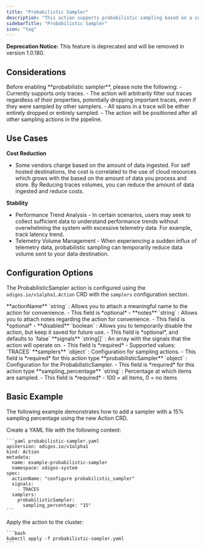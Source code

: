 ```yaml
---
title: "Probabilistic Sampler"
description: "This action supports probabilistic sampling based on a configured sampling percentage applied to the TraceID."
sidebarTitle: "Probabilistic Sampler"
icon: "tag"
---
```



<Note>
  <strong>Deprecation Notice:</strong> This feature is deprecated and will be removed in version 1.0.180.
</Note>

## Considerations

<Warning>
  Before enabling **probabilistic sampler**, please note the following:
  - Currently supports only traces.
  - The action will arbitrarily filter out traces regardless of their properties, potentially dropping important traces, even if they were sampled by other samplers.
  - All spans in a trace will be either entirely dropped or entirely sampled.
  - The action will be positioned after all other sampling actions in the pipeline.
</Warning>

## Use Cases

**Cost Reduction**

- Some vendors charge based on the amount of data ingested. For self hosted destinations, the cost is correlated to the use of cloud resources which grows with the based on the amount of data you process and store. By Reducing traces volumes, you can reduce the amount of data ingested and reduce costs.

**Stability**

- Performance Trend Analysis - In certain scenarios, users may seek to collect sufficient data to understand performance trends without overwhelming the system with excessive telemetry data. For example, track latency trend.
- Telemetry Volume Management - When experiencing a sudden influx of telemetry data, probabilistic sampling can temporarily reduce data volume sent to your data destination.

## Configuration Options

The ProbabilisticSampler action is configured using the `odigos.io/v1alpha1.Action` CRD with the `samplers` configuration section.

<AccordionGroup>
  <Accordion title="actionName">
    **actionName** `string` : Allows you to attach a meaningful name to the action for convenience.
    - This field is *optional*
    - <AssumeNoMeaning />
  </Accordion>
  <Accordion title="notes">
    **notes** `string` : Allows you to attach notes regarding the action for convenience.
    - This field is *optional*
    - <AssumeNoMeaning />
  </Accordion>
  <Accordion title="disabled">
    **disabled** `boolean` : Allows you to temporarily disable the action, but keep it saved for future use.
    - This field is *optional*, and defaults to `false`
  </Accordion>
  <Accordion title="signals *">
    **signals** `string[]` : An array with the signals that the action will operate on.
    - This field is *required*
    - Supported values: `TRACES`
  </Accordion>
  <Accordion title="samplers *">
    **samplers** `object` : Configuration for sampling actions.
    - This field is *required* for this action type
    <AccordionGroup>
      <Accordion title="probabilisticSampler *">
        **probabilisticSampler** `object` : Configuration for the ProbabilisticSampler.
        - This field is *required* for this action type
        <AccordionGroup>
          <Accordion title="sampling_percentage *">
            **sampling_percentage** `string` : Percentage at which items are sampled.
            - This field is *required*
            - 100 = all items, 0 = no items
          </Accordion>
        </AccordionGroup>
      </Accordion>
    </AccordionGroup>
  </Accordion>
</AccordionGroup>

## Basic Example

The following example demonstrates how to add a sampler with a 15% sampling percentage using the new Action CRD.

<Steps>
  <Step>
    Create a YAML file with the following content:

    ```yaml probabilistic-sampler.yaml
    apiVersion: odigos.io/v1alpha1
    kind: Action
    metadata:
      name: example-probabilistic-sampler
      namespace: odigos-system
    spec:
      actionName: "configure probabilistic_sampler"
      signals:
        - TRACES
      samplers:
        probabilisticSampler:
          sampling_percentage: "15"
    ```
  </Step>
  <Step>
    Apply the action to the cluster:

    ```bash
    kubectl apply -f probabilistic-sampler.yaml
    ```
  </Step>
</Steps>
